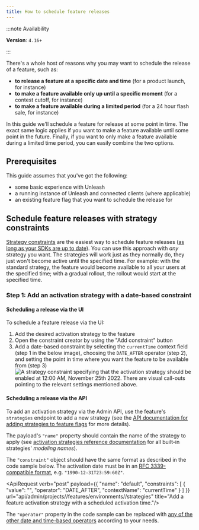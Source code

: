 ```yaml
---
title: How to schedule feature releases
---
```


:::note Availability

**Version**: `4.16+`

:::

There's a whole host of reasons why you may want to schedule the release of a feature, such as:
- **to release a feature at a specific date and time** (for a product launch, for instance)
- **to make a feature available only up until a specific moment** (for a contest cutoff, for instance)
- **to make a feature available during a limited period** (for a 24 hour flash sale, for instance)

In this guide we'll schedule a feature for release at some point in time. The exact same logic applies if you want to make a feature available until some point in the future. Finally, if you want to only make a feature available during a limited time period, you can easily combine the two options.

## Prerequisites

This guide assumes that you've got the following:
- some basic experience with Unleash
- a running instance of Unleash and connected clients (where applicable)
- an existing feature flag that you want to schedule the release for

## Schedule feature releases with strategy constraints

[Strategy constraints](../reference/activation-strategies#date-and-time-operators) are the easiest way to schedule feature releases ([as long as your SDKs are up to date](../reference/activation-strategies#client-side-implementation)). You can use this approach with _any_ strategy you want. The strategies will work just as they normally do, they just won't become active until the specified time. For example: with the standard strategy, the feature would become available to all your users at the specified time; with a gradual rollout, the rollout would start at the specified time.

### Step 1: Add an activation strategy with a date-based constraint

#### Scheduling a release via the UI

To schedule a feature release via the UI:
1. Add the desired activation strategy to the feature
2. Open the constraint creator by using the "Add constraint" button
3. Add a date-based constraint by selecting the `currentTime` context field (step 1 in the below image), choosing the `DATE_AFTER` operator (step 2), and setting the point in time where you want the feature to be available from (step 3)
  ![A strategy constraint specifying that the activation strategy should be enabled at 12:00 AM, November 25th 2022. There are visual call-outs pointing to the relevant settings mentioned above.](/img/strategy-constraint-date-after.png)

#### Scheduling a release via the API

To add an activation strategy via the Admin API, use the feature's `strategies` endpoint to add a new strategy (see the [API documentation for adding strategies to feature flags](/reference/api/legacy/unleash/admin/features-v2#add-strategy) for more details).

The payload's `"name"` property should contain the name of the strategy to apply (see [activation strategies reference documentation](../reference/activation-strategies) for all built-in strategies' _modeling names_).

The `"constraint"` object should have the same format as described in the code sample below. The activation date must be in an [RFC 3339-compatible format](https://datatracker.ietf.org/doc/html/rfc3339#section-5.8), e.g. `"1990-12-31T23:59:60Z"`.

<ApiRequest verb="post" payload={{
      "name": "default",
      "constraints": [
        {
          "value": "<activation-date>",
          "operator": "DATE_AFTER",
          "contextName": "currentTime"
        }
      ]
  }} url="api/admin/projects/<project-id>/features/environments/<environment>/strategies" title="Add a feature activation strategy with a scheduled activation time."/>

The `"operator"` property in the code sample can be replaced with [any of the other date and time-based operators](../reference/activation-strategies#date-and-time-operators) according to your needs.